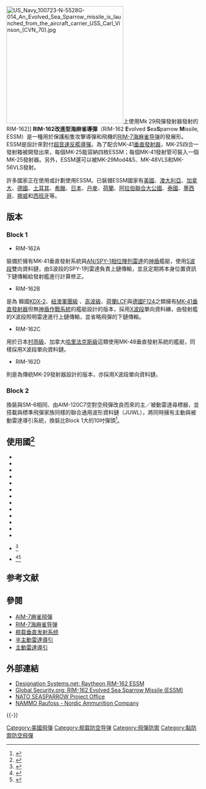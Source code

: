 {{refimprove|time=2015-03-08T06:11:15+00:00}}
{{NoteTA
|1=zh-tw:飛彈;zh-hk:導彈;zh-cn:导弹;
|2=zh-tw:進化型;zh-hk:改進型;zh-cn:改进型;
}}
{{Infobox Weapon
| is_missile = yes
| name = RIM-162進化型海麻雀飛彈<br>（进化型海麻雀导弹, ESSM）
| image = File:RIM-162 launched from USS Carl Vinson (CVN-70) July 2010.jpg
| image_size = 300px
| caption = 自美國海軍[[卡爾文森號航空母艦|卡爾文森號航空母艦]]上發射的ESSM
| origin = {{USA}}
| type = [[面對空飛彈|面對空飛彈]]
| used_by = 美國、澳大利亞、加拿大、德國、土耳其、希臘、日本、丹麥、荷蘭、挪威、西班牙、阿拉伯聯合大公國、泰國、墨西哥<ref>{{Cite web |url=http://www.janes.com/news/defence/naval/jni/jni090107_1_n.shtml |title=Bird in the hand: NATO gives fresh momentum to ESSM |accessdate=2014-07-29 |archive-date=2009-03-30 |archive-url=https://web.archive.org/web/20090330130754/http://www.janes.com/news/defence/naval/jni/jni090107_1_n.shtml |dead-url=no }}</ref><ref>{{Cite web |url=http://www.navyrecognition.com/index.php/news/defence-news/2018/november-2018-navy-naval-defense-news/6691-pola-sigma-10514-arm-reformador-frigate-launched-for-mexican-navy.html |title=存档副本 |accessdate=2018-12-27 |archive-date=2018-12-03 |archive-url=https://web.archive.org/web/20181203202736/http://www.navyrecognition.com/index.php/news/defence-news/2018/november-2018-navy-naval-defense-news/6691-pola-sigma-10514-arm-reformador-frigate-launched-for-mexican-navy.html |dead-url=no }}</ref>
| manufacturer = [[雷神技术公司|雷神技术公司]]
| unit_cost = $800,000<ref>{{Cite web |url=http://www.globalsecurity.org/military/library/news/2009/09/mil-090908-raytheon02.htm |title=Raytheon Signs $151 Million Evolved SeaSparrow Missile Contract |accessdate=2014-07-29 |archive-date=2014-02-01 |archive-url=https://web.archive.org/web/20140201204935/http://www.globalsecurity.org/military/library/news/2009/09/mil-090908-raytheon02.htm |dead-url=no }}</ref>
| propellant = 
| production_date = 九月 [[1998年|1998年]]
| number = 第 2000 枚导弹于 2012 年 8 月 2 日交付<ref>{{Cite web |url=http://raytheon.mediaroom.com/index.php?s=43&item=2149 |title=Raytheon Evolved SeaSparrow program delivers 2,000th missile |accessdate=2014-07-29 |archive-date=2014-10-26 |archive-url=https://web.archive.org/web/20141026113147/http://raytheon.mediaroom.com/index.php?s=43&item=2149 |dead-url=no }}</ref></small>
| engine = Mk 143 Mod 0[[固態火箭發動機|固態火箭發動機]]
| engine_power = 
| weight = 620 lb (280 kg)
| length = 12 英尺（3.66 米）
| height = 
| diameter = 10 in (254 mm)
| wingspan = 
| speed = 4+馬赫 <ref>[http://www.designation-systems.net/dusrm/m-162.html Raytheon RIM-162 ESSM] {{Wayback|url=http://www.designation-systems.net/dusrm/m-162.html |date=20070203232434 }} Designation-Systems.net</ref>
| vehicle_range = 27nm (50 km)
| ceiling = 
| altitude = 
| filling = 86 磅（39 公斤）爆炸-[[Fragmentation_(weaponry)|fragmentation]]
| guidance = 中段 [[数据链路|数据链路]]<br>终端[[半主动雷达制导|半主动雷达制导]]
| detonation = [[近接信管|近接信管]]
| launch_platform = Mk 41 [[舰载垂直发射系统|VLS]] (RIM-162A/B)<br>Mk 48 VLS (RIM-162C)<br>Mk 56 VLS<br>Mk 29 箱式发射器 (RIM-162D)<ref>Raytheon. [http://www.raytheon.com/businesses/rids/products/rtnwcm/groups/public/documents/content/rtn_bus_ids_prod_mk29_pdf.pdf ESSM MK-29 upgrade fact sheet] {{Wayback|url=http://www.raytheon.com/businesses/rids/products/rtnwcm/groups/public/documents/content/rtn_bus_ids_prod_mk29_pdf.pdf |date=20090227113554 }}. (PDF)</ref>
}}
[[File:US_Navy_100723-N-5528G-014_An_Evolved_Sea_Sparrow_missile_is_launched_from_the_aircraft_carrier_USS_Carl_Vinson_(CVN_70).jpg|305px]]上使用Mk 29飛彈發射器發射的RIM-162]]
'''RIM-162改進型海麻雀導彈'''（RIM-162 '''E'''volved '''S'''ea'''S'''parrow '''M'''issile, ESSM）是一種用於保護船隻攻擊導彈和飛機的[[RIM-7海麻雀导弹|RIM-7海麻雀导弹]]的發展形。 ESSM是設計來對付[[超音速|超音速]][[反艦導彈|反艦導彈]]。為了配合MK-41[[舰载垂直发射系统|垂直發射器]]，MK-25四合一發射箱被開發出來，每個MK-25能容納四枚ESSM；每個MK-41發射管可裝入一個MK-25發射器。另外，ESSM還可以被MK-29Mod4&5、MK-48VLS和MK-56VLS發射。

許多國家正在使用或計劃使用ESSM。已裝備ESSM國家有[[美國|美國]]、[[澳大利亞|澳大利亞]]、[[加拿大|加拿大]]、[[德國|德國]]、[[土耳其|土耳其]]、[[希臘|希臘]]、[[日本|日本]]、[[丹麥|丹麥]]、[[荷蘭|荷蘭]]、[[阿拉伯聯合大公國|阿拉伯聯合大公國]]、[[泰國|泰國]]、[[墨西哥|墨西哥]]、[[挪威|挪威]]和[[西班牙|西班牙]]等。

== 版本 ==

=== Block 1 ===

*RIM-162A
裝備於擁有MK-41垂直發射系統與[[AN/SPY-1_3D相位陣列雷達|AN/SPY-1相位陣列雷達]]的[[神盾戰鬥系統|神盾]]艦艇，使用[[S波段|S波段]]雙向資料鏈，由S波段的SPY-1列雷達負責上鏈傳輸，並且定期將本身位置資訊下鏈傳輸給發射艦進行計算修正。

*RIM-162B
是為 韓國[[忠武公李舜臣級驅逐艦|KDX-2]]、[[紐澳軍團級巡防艦|紐澳軍團級]] 、[[高波級護衛艦|高波級]]、[[荷蘭LCF|荷蘭LCF]]與[[F124|德國F124]]之類擁有[[舰载垂直发射系统|MK-41垂直發射器]]但無[[神盾戰鬥系統|神盾作戰系統]]的艦艇設計的版本，採用[[X波段|X波段]]單向資料練，由發射艦的X波段照明雷達進行上鏈傳輸，並省略飛彈的下鏈傳輸。

*RIM-162C
用於日本[[村雨型護衛艦_(二代)|村雨級]]、加拿大[[哈利法克斯級巡防艦|哈里法克斯級]]這類使用MK-48垂直發射系統的艦艇，同樣採用X波段單向資料鏈。

*RIM-162D
則是為傳統MK-29發射器設計的版本，亦採用X波段單向資料鏈。

=== Block 2 ===
換裝與SM-6相同、由AIM-120C7空對空飛彈改良而來的主／被動雷達尋標器，並搭載與標準飛彈家族同樣的聯合通用波形資料鏈（JUWL），將同時擁有主動與被動雷達導引系統，換裝比Block 1大的10吋彈頭<ref>{{Cite web |url=https://www.ydn.com.tw/News/295997 |title=ESSM Block 2 首次實彈測試成功 |accessdate=2018-10-09 |archive-date=2018-10-09 |archive-url=https://web.archive.org/web/20181009211845/https://www.ydn.com.tw/News/295997 |dead-url=no }}</ref>。

==使用國<ref>{{Cite web|url=http://www.navy.mil/navydata/fact_display.asp?cid=2200&tid=950&ct=2|title=The US Navy -- Fact File: Evolved Seasparrow Missile (ESSM) (RIM 162D)|last=Petty|first=Dan|website=www.navy.mil|language=en|access-date=2018-06-06|archive-date=2018-06-12|archive-url=https://web.archive.org/web/20180612140049/http://www.navy.mil/navydata/fact_display.asp?cid=2200&tid=950&ct=2|dead-url=no}}</ref>== 
* {{flag|United States}}
* {{flag|Australia}}
* {{flag|Canada}}
* {{flag|Denmark}}
* {{flag|Germany}}
* {{flag|Greece}}
* {{flag|Netherlands}}
* {{flag|Norway}}
* {{flag|Spain}}
* {{flag|Turkey}}
* {{flag|Japan}}
* {{flag|United Arab Emirates}}
* {{flag|Thailand}}
* {{flag|Mexico}}<ref>{{Cite web |url=http://www.navyrecognition.com/index.php/news/defence-news/2018/november-2018-navy-naval-defense-news/6691-pola-sigma-10514-arm-reformador-frigate-launched-for-mexican-navy.html |title=Archived copy |access-date=3 December 2018 |archive-url=https://web.archive.org/web/20181203202736/http://www.navyrecognition.com/index.php/news/defence-news/2018/november-2018-navy-naval-defense-news/6691-pola-sigma-10514-arm-reformador-frigate-launched-for-mexican-navy.html |archive-date=2018-12-03 |dead-url=no }}</ref>
* {{flag|Finland}}<ref>{{Cite web |url=https://www.verkkouutiset.fi/pohjanmaa-luokan-korvetteihin-ilmatorjuntaohjukset/ |title=Archived copy |access-date=21 February 2019 |archive-url=https://web.archive.org/web/20190221224121/https://www.verkkouutiset.fi/pohjanmaa-luokan-korvetteihin-ilmatorjuntaohjukset/ |archive-date=2019-02-21 |dead-url=no }}</ref><ref>{{cite web |title=Finland buying Raytheon’s ESSM for Squadron 2020 corvettes |url=https://navaltoday.com/2019/02/21/finland-buying-raytheons-essm-for-squadron-2020-corvettes/ |website=navaltoday.com |accessdate=2019-02-21 |archive-url=https://web.archive.org/web/20190221210229/https://navaltoday.com/2019/02/21/finland-buying-raytheons-essm-for-squadron-2020-corvettes/ |archive-date=2019-02-21 |dead-url=no }}</ref>

==参考文献==
{{reflist|2}}

== 參閱 ==
* [[AIM-7麻雀飛彈|AIM-7麻雀飛彈]]
* [[RIM-7海麻雀导弹|RIM-7海麻雀导弹]]
* [[舰载垂直发射系统|舰载垂直发射系统]]
* [[半主動雷達導引|半主動雷達導引]]
* [[主動雷達導引|主動雷達導引]]

==外部連結==
{{Commons category|RIM-162 Evolved Sea Sparrow}}
* [http://www.designation-systems.net/dusrm/m-162.html Designation Systems.net: Raytheon RIM-162 ESSM] {{Wayback|url=http://www.designation-systems.net/dusrm/m-162.html |date=20070203232434 }}
* [http://www.globalsecurity.org/military/systems/munitions/rim-162.htm Global Security.org: RIM-162 Evolved Sea Sparrow Missile (ESSM)] {{Wayback|url=http://www.globalsecurity.org/military/systems/munitions/rim-162.htm |date=20090911044042 }}
* [http://www.natoseasparrow.org NATO SEASPARROW Project Office] {{Wayback|url=http://www.natoseasparrow.org/ |date=20201030200127 }}
* [http://www.nammo.com NAMMO Raufoss - Nordic Ammunition Company] {{Wayback|url=http://www.nammo.com/ |date=20201218022823 }}
{{-}}
{{US missiles|state=collapsed}}

[[Category:美國飛彈|Category:美國飛彈]]
[[Category:舰载防空导弹|Category:舰载防空导弹]]
[[Category:飛彈防禦|Category:飛彈防禦]]
[[Category:點防禦防空飛彈|Category:點防禦防空飛彈]]